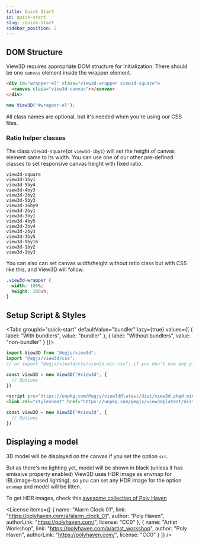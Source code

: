 ```yaml
---
title: Quick Start
id: quick-start
slug: /quick-start
sidebar_position: 2
---
```



## DOM Structure
View3D requires appropriate DOM structure for initialization.
There should be one `canvas` element inside the wrapper element.

```html
<div id="wrapper-el" class="view3d-wrapper view3d-square">
  <canvas class="view3d-canvas"></canvas>
</div>
```
```js
new View3D("#wrapper-el");
```

All class names are optional, but it's needed when you're using our CSS files.

### Ratio helper classes
The class `view3d-square`(or `view3d-1by1`) will set the height of canvas element same to its width.
You can use one of our other pre-defined classes to set responsive canvas height with fixed ratio.

```
view3d-square
view3d-1by1
view3d-5by4
view3d-4by3
view3d-3by2
view3d-5by3
view3d-16by9
view3d-2by1
view3d-3by1
view3d-4by5
view3d-3by4
view3d-2by3
view3d-3by5
view3d-9by16
view3d-1by2
view3d-1by3
```

You can also can set canvas width/height without ratio class but with CSS like this, and View3D will follow.
```css
.view3d-wrapper {
  width: 100%;
  height: 100vh;
}
```

## Setup Script & Styles
<Tabs
  groupId="quick-start"
  defaultValue="bundler"
  lazy={true}
  values={[
    { label: "With bundlers", value: "bundler" },
    { label: "Without bundlers", value: "non-bundler" }
  ]}>
  <TabItem value="bundler">

```js
import View3D from "@egjs/view3d";
import "@egjs/view3d/css";
// or import "@egjs/view3d/css/view3d.min.css"; if you don't use any plugins

const view3D = new View3D("#view3d", {
  // Options
})
```

  </TabItem>
  <TabItem value="non-bundler">

```html
<script src="https://unpkg.com/@egjs/view3d@latest/dist/view3d.pkgd.min.js"></script>
<link rel="stylesheet" href="https://unpkg.com/@egjs/view3d@latest/dist/view3d-bundle.min.css">
```

```js
const view3D = new View3D("#view3d", {
  // Options
})
```

  </TabItem>
</Tabs>

## Displaying a model
3D model will be displayed on the canvas if you set the option `src`.

<View3D
  src="/egjs-view3d/model/draco/alarm.glb"
  poster="/egjs-view3d/poster/alarm_black.png"
  translate={false}
  clickToLoad
  showExampleCode />

But as there's no lighting yet, model will be shown in black (unless it has emissive property enabled)
View3D uses HDR image as envmap for IBL(image-based lighting), so you can set any HDR image for the option `envmap` and model will be litten.

<View3D
  src="/egjs-view3d/model/draco/alarm.glb"
  envmap="/egjs-view3d/texture/artist_workshop_1k.hdr"
  poster="/egjs-view3d/poster/alarm.png"
  clickToLoad
  showExampleCode />

To get HDR images, check this [awesome collection of Poly Haven](https://polyhaven.com/hdris)

<License items={[
  {
    name: "Alarm Clock 01",
    link: "https://polyhaven.com/a/alarm_clock_01",
    author: "Poly Haven",
    authorLink: "https://polyhaven.com/",
    license: "CC0"
  },
  {
    name: "Artist Workshop",
    link: "https://polyhaven.com/a/artist_workshop",
    author: "Poly Haven",
    authorLink: "https://polyhaven.com/",
    license: "CC0"
  }
]} />
